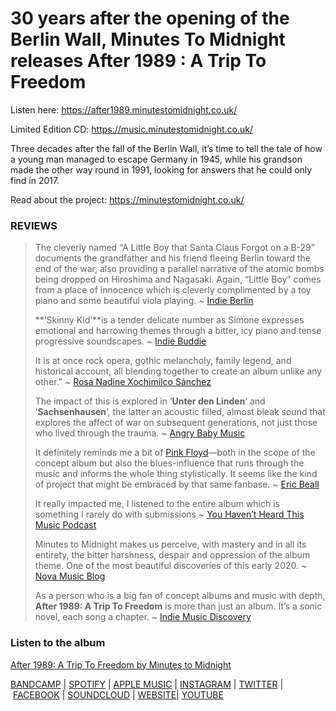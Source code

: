 # 30 years after the opening of the Berlin Wall, Minutes To Midnight releases After 1989 : A Trip To Freedom



Listen here: <https://after1989.minutestomidnight.co.uk/>

Limited Edition CD: <https://music.minutestomidnight.co.uk/>

Three decades after the fall of the Berlin Wall, it’s time to tell the tale of how a young man managed to escape Germany in 1945, while his grandson made the other way round in 1991, looking for answers that he could only find in 2017.

Read about the project: <https://minutestomidnight.co.uk/>

### REVIEWS

> The cleverly named “A Little Boy that Santa Claus Forgot on a B-29” documents the grandfather and his friend fleeing Berlin toward the end of the war, also providing a parallel narrative of the atomic bombs being dropped on Hiroshima and Nagasaki. Again, “Little Boy” comes from a place of innocence which is cleverly complimented by a toy piano and some beautiful viola playing. ~ [Indie Berlin](https://www.indieberlin.de/music/review-minutes-to-midnight-after-1989-a-journey-of-choices-consequences.html)
> 
> **‘Skinny Kid’**is a tender delicate number as Simone expresses emotional and harrowing themes through a bitter, icy piano and tense progressive soundscapes. ~ [Indie Buddie](https://www.indiebuddie.com/minutes-to-midnight-skinny-kid-video-premiere/)
> 
> It is at once rock opera, gothic melancholy, family legend, and historical account, all blending together to create an album unlike any other.” ~ [Rosa Nadine Xochimilco Sánchez](https://minutestomidnight.co.uk/after-1989-in-depth-review/)
> 
> The impact of this is explored in ‘**Unter den Linden**‘ and ‘**Sachsenhausen**‘, the latter an acoustic filled, almost bleak sound that explores the affect of war on subsequent generations, not just those who lived through the trauma. ~ [Angry Baby Music](http://www.angrybaby.co.uk/minutes-to-midnight-after-1989-a-trip-to-freedom/?fbclid=IwAR10pi6_2CI64F4xEl6Ehpi_BpyJhsarDJzYmkaUqPfFnJL8zqNC8ShlSiA)
> 
> It definitely reminds me a bit of [Pink Floyd](http://www.pinkfloyd.com/)—both in the scope of the concept album but also the blues-influence that runs through the music and informs the whole thing stylistically. It seems like the kind of project that might be embraced by that same fanbase. ~ [Eric Beall](https://minutestomidnight.co.uk/after-1989-album-reviews/)
> 
> It really impacted me, I listened to the entire album which is something I rarely do with submissions ~ [You Haven’t Heard This Music Podcast](https://soundcloud.com/user-849741148/s03-e01-special-guest-alex-sid)
> 
> Minutes to Midnight makes us perceive, with mastery and in all its entirety, the bitter harshness, despair and oppression of the album theme. One of the most beautiful discoveries of this early 2020. ~ [Nova Music Blog](https://novamusic.blog/featuring-video/minutes-to-midnight-skinny-kid/)
> 
> As a person who is a big fan of concept albums and music with depth, **After 1989: A Trip To Freedom** is more than just an album. It’s a sonic novel, each song a chapter. ~ [Indie Music Discovery](https://www.indiemusicdiscovery.com/interview-minutes-to-midnight/?fbclid=IwAR287cLaOHourxuvyMweh3oMYgj7F4ay5vAWPc9LvuThGpH-3uQowr7sUy0)

### **Listen to the album**

[After 1989: A Trip To Freedom by Minutes to Midnight](http://music.minutestomidnight.co.uk/album/after-1989-a-trip-to-freedom)

[BANDCAMP](https://music.minutestomidnight.co.uk/) | [SPOTIFY](https://open.spotify.com/artist/250igOmtd9HCpGyXDWUcl9?si=d9t8bLC2QfG8iT1R3y9CAw) | [APPLE MUSIC](https://music.apple.com/gb/artist/minutes-to-midnight/1481135171) | [INSTAGRAM](https://www.instagram.com/minutes2midnight/) | [TWITTER](https://twitter.com/minutes2mid) | [FACEBOOK](https://www.facebook.com/Min2Mid/) | [SOUNDCLOUD](https://soundcloud.com/minutes2mid) | [WEBSITE](http://minutestomidnight.co.uk/)| [YOUTUBE](https://www.youtube.com/channel/UCXO3ZbalCLwCZwHk_UkDBHg)

